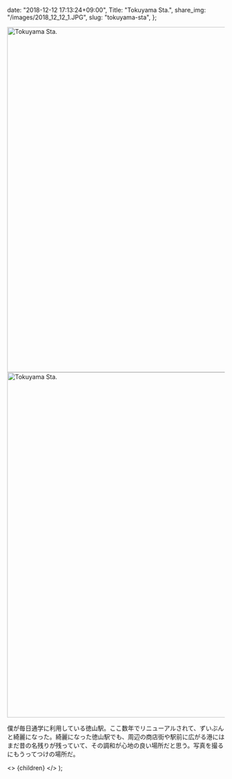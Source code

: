 
  date: "2018-12-12 17:13:24+09:00",
  Title: "Tokuyama Sta.",
  share_img: "/images/2018_12_12_1.JPG",
  slug: "tokuyama-sta",
};

<img src="/Users/dream_exp/Desktop/Projects/ikyoukoujitsu/ikyoukoujitsu-v2/public/images/2018_12_12_1.JPG" alt="Tokuyama Sta." width="1200" height="800" />

<img src="/Users/dream_exp/Desktop/Projects/ikyoukoujitsu/ikyoukoujitsu-v2/public/images/2018_12_12_2.JPG" alt="Tokuyama Sta." width="1200" height="800" />

僕が毎日通学に利用している徳山駅。ここ数年でリニューアルされて、ずいぶんと綺麗になった。綺麗になった徳山駅でも、周辺の商店街や駅前に広がる港にはまだ昔の名残りが残っていて、その調和が心地の良い場所だと思う。写真を撮るにもうってつけの場所だ。

  <>
    <Head>
      <title>{meta.Title} | 異郷好実</title>
    </Head>
    <PostLayout meta={meta}>{children}</PostLayout>
  </>
);
